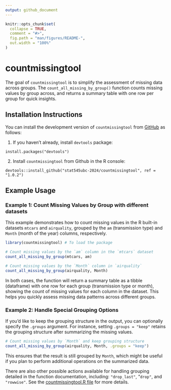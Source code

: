 ```yaml
---
output: github_document
---
```


<!-- README.md is generated from README.Rmd. Please edit that file -->

```r
knitr::opts_chunk$set(
  collapse = TRUE,
  comment = "#>",
  fig.path = "man/figures/README-",
  out.width = "100%"
)
```

# countmissingtool

<!-- badges: start -->

<!-- badges: end -->

The goal of `countmissingtool` is to simplify the assessment of missing data across groups. The `count_all_missing_by_group()` function counts missing values by group across, and returns a summary table with one row per group for quick insights.

## Installation Instructions

You can install the development version of `countmissingtool` from [GitHub](https://github.com/) as follows:

1. If you haven't already, install `devtools` package: 

`
install.packages("devtools")
`

2. Install `countmissingtool` from Github in the R console:

`
devtools::install_github("stat545ubc-2024/countmissingtool", ref = "1.0.2")
`


## Example Usage

### Example 1: Count Missing Values by Group with different datasets
This example demonstrates how to count missing values in the R built-in datasets  `mtcars` and `airquality`, grouped by the `am` (transmission type) and `Month` (month of the year) columns, respectively.

``` r
library(countmissingtool) # To load the package

# Count missing values by the `am` column in the `mtcars` dataset
count_all_missing_by_group(mtcars, am)
```

``` r
# Count missing values by the `Month` column in `airquality`
count_all_missing_by_group(airquality, Month)
```

In both cases, the function will return a summary table as a tibble (dataframe) with one row for each group (transmission type or month), showing the count of missing values for each column in the dataset. This helps you quickly assess missing data patterns across different groups.

### Example 2: Handle Special Grouping Options
If you'd like to keep the grouping structure in the output, you can optionally specify the `.groups` argument. For instance, setting `.groups = "keep"` retains the grouping structure after summarizing the missing values.

``` r
# Count missing values by `Month` and keep grouping structure
count_all_missing_by_group(airquality, Month, .groups = "keep")
```

This ensures that the result is still grouped by `Month`, which might be useful if you plan to perform additional operations on the summarized data. 

There are also other possible actions available for handling grouping detailed in the function documentation, including: `"drop_last"`, "`drop"`, and `"rowwise"`. See the [countmissingtool.R file](https://github.com/stat545ubc-2024/assignment-b2-andreawongkoo/tree/b5d61e016d58da9863756bf89600c5edad3cd071/R) for more details.


